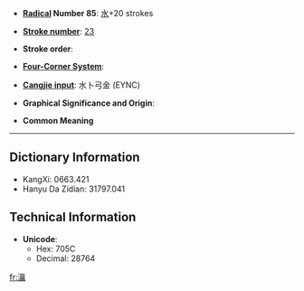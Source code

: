 * '''[[Wiktionary:Chinese radical index| Radical]] Number 85''': [[Wiktionary:Chinese radical index 水|水]]+20 strokes

* '''[[Wiktionary:Chinese total strokes index|Stroke number]]''': [[Wiktionary:Chinese total strokes index 23|23]]

* '''Stroke order''': 

* '''[[Wiktionary:Chinese four corner index|Four-Corner System]]''': 

* '''[[Wiktionary:Chinese Cangjie index|Cangjie input]]''': 水卜弓金 (EYNC)

* '''Graphical Significance and Origin''': 

* '''Common Meaning'''

----

== Dictionary Information ==

* KangXi: 0663.421
* Hanyu Da Zidian: 31797.041

== Technical Information ==

* '''Unicode''':
** Hex: 705C
** Decimal: 28764

[[fr:灜]]